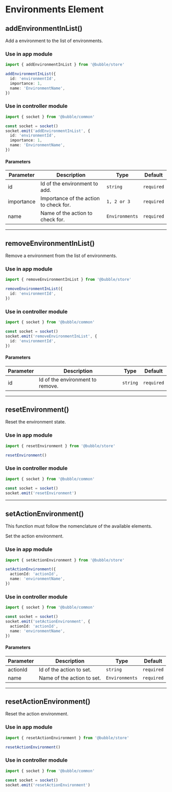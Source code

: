 
# Environments Element

## addEnvironmentInList()

Add a environment to the list of environments.

### Use in app module

```typescript
import { addEnvironmentInList } from '@bubble/store'

addEnvironmentInList({
  id: 'environmentId',
  importance: 1,
  name: 'EnvironmentName',
})
```

### Use in controller module

```typescript
import { socket } from '@bubble/common'

const socket = socket()
socket.emit('addEnvironmentInList', {
  id: 'environmentId',
  importance: 1,
  name: 'EnvironmentName',
})
```

#### Parameters

| Parameter  | Description                            | Type           | Default    |
| ---------- | -------------------------------------- | -------------- | ---------- |
| id         | Id of the environment to add.          | `string`       | `required` |
| importance | Importance of the action to check for. | `1, 2 or 3`    | `required` |
| name       | Name of the action to check for.       | `Environments` | `required` |

---

## removeEnvironmentInList()

Remove a environment from the list of environments.

### Use in app module

```typescript
import { removeEnvironmentInList } from '@bubble/store'

removeEnvironmentInList({
  id: 'environmentId',
})
```

### Use in controller module

```typescript
import { socket } from '@bubble/common'

const socket = socket()
socket.emit('removeEnvironmentInList', {
  id: 'environmentId',
})
```

#### Parameters

| Parameter | Description                      | Type     | Default    |
| --------- | -------------------------------- | -------- | ---------- |
| id        | Id of the environment to remove. | `string` | `required` |

---

## resetEnvironment()

Reset the environment state.

### Use in app module

```typescript
import { resetEnvironment } from '@bubble/store'

resetEnvironment()
```

### Use in controller module

```typescript
import { socket } from '@bubble/common'

const socket = socket()
socket.emit('resetEnvironment')
```

---

## setActionEnvironment()

<Callout emoji="⚠️">This function must follow the nomenclature of the available elements.</Callout>

Set the action environment.

### Use in app module

```typescript
import { setActionEnvironment } from '@bubble/store'

setActionEnvironment({
  actionId: 'actionId',
  name: 'environmentName',
})
```

### Use in controller module

```typescript
import { socket } from '@bubble/common'

const socket = socket()
socket.emit('setActionEnvironment', {
  actionId: 'actionId',
  name: 'environmentName',
})
```

#### Parameters

| Parameter | Description                | Type           | Default    |
| --------- | -------------------------- | -------------- | ---------- |
| actionId  | Id of the action to set.   | `string`       | `required` |
| name      | Name of the action to set. | `Environments` | `required` |

---

## resetActionEnvironment()

Reset the action environment.

### Use in app module

```typescript
import { resetActionEnvironment } from '@bubble/store'

resetActionEnvironment()
```

### Use in controller module

```typescript
import { socket } from '@bubble/common'

const socket = socket()
socket.emit('resetActionEnvironment')
```
